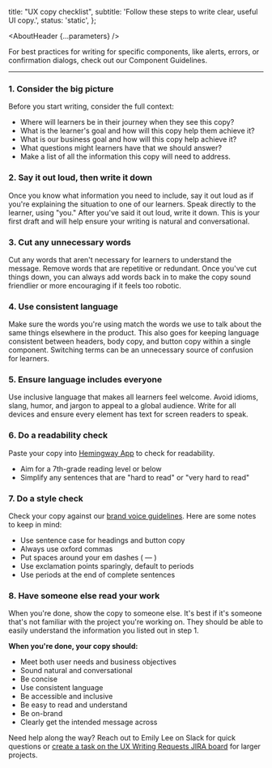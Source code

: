 


  title: "UX copy checklist",
  subtitle: 'Follow these steps to write clear, useful UI copy.',
  status: 'static',
};

<Meta title="UX Writing/UX copy checklist" />

<AboutHeader {...parameters} />


For best practices for writing for specific components, like alerts, errors, or confirmation dialogs, check out our <LinkTo id="UX Writing/Component guidelines/About">Component Guidelines</LinkTo>.

---

### 1. Consider the big picture

Before you start writing, consider the full context:

- Where will learners be in their journey when they see this copy?
- What is the learner's goal and how will this copy help them achieve it?
- What is our business goal and how will this copy help achieve it?
- What questions might learners have that we should answer?
- Make a list of all the information this copy will need to address.

### 2. Say it out loud, then write it down

Once you know what information you need to include, say it out loud as if you're explaining the situation to one of our learners. Speak directly to the learner, using "you." After you've said it out loud, write it down. This is your first draft and will help ensure your writing is natural and conversational.

### 3. Cut any unnecessary words

Cut any words that aren't necessary for learners to understand the message. Remove words that are repetitive or redundant. Once you've cut things down, you can always add words back in to make the copy sound friendlier or more encouraging if it feels too robotic.

### 4. Use consistent language

Make sure the words you're using match the words we use to talk about the same things elsewhere in the product. This also goes for keeping language consistent between headers, body copy, and button copy within a single component. Switching terms can be an unnecessary source of confusion for learners.

### 5. Ensure language includes everyone

Use inclusive language that makes all learners feel welcome. Avoid idioms, slang, humor, and jargon to appeal to a global audience. Write for all devices and ensure every element has text for screen readers to speak.

### 6. Do a readability check

Paste your copy into [Hemingway App](https://hemingwayapp.com/) to check for readability.

- Aim for a 7th-grade reading level or below
- Simplify any sentences that are "hard to read" or "very hard to read"

### 7. Do a style check

Check your copy against our [brand voice guidelines](https://skillsoftdev.atlassian.net/wiki/spaces/265f8fcabee0479ea6841c6b0b7e2171/pages/4440563927/Brand+Voice+Chart). Here are some notes to keep in mind:

- Use sentence case for headings and button copy
- Always use oxford commas
- Put spaces around your em dashes ( — )
- Use exclamation points sparingly, default to periods
- Use periods at the end of complete sentences

### 8. Have someone else read your work

When you're done, show the copy to someone else. It's best if it's someone that's not familiar with the project you're working on. They should be able to easily understand the information you listed out in step 1.

**When you're done, your copy should:**
- Meet both user needs and business objectives
- Sound natural and conversational
- Be concise
- Use consistent language
- Be accessible and inclusive
- Be easy to read and understand
- Be on-brand
- Clearly get the intended message across

Need help along the way? Reach out to Emily Lee on Slack for quick questions or [create a task on the UX Writing Requests JIRA board](https://skillsoftdev.atlassian.net/jira/software/c/projects/WRITE/boards/685) for larger projects.
